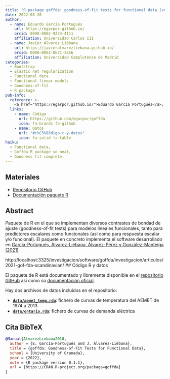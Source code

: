 ```yaml
---
title: "R package goffda: goodness-of-fit tests for functional data (version 0.1.1)"
date: 2022-08-26
author:
  - name: Eduardo García Portugués
    url: https://egarpor.github.io/
    orcid: 0000-0002-9224-4111
    affiliation: Universidad Carlos III
  - name: Javier Álvarez Liébana
    url: https://javieralvarezliebana.github.io/
    orcid: 0000-0003-0671-3856
    affiliation: Universidad Complutense de Madrid
categories: 
  - Bootstrap
  - Elastic net regularization
  - Functional data
  - Functional linear models
  - Goodness-of-fit
  - R package
pub-info:
  reference: >-
    <a href="https://egarpor.github.io/">Eduardo García Portugués</a>, <a href="https://javieralvarezliebana.github.io/">Javier Álvarez Liébana</a>, «goffda: goodness-of-fit tests for functional data», <em>R package</em> (2022), doi: <a href="https://doi.org/10.1111/sjos.12486"><code>10.1111/sjos.12486</code></a>
  links:
    - name: Código
      url: https://github.com/egarpor/goffda
      icon: fa-brands fa-github
    - name: Datos
      url: "#c%C3%B3digo-r-y-datos"
      icon: fa-solid fa-table
haiku:
  - Functional data,
  - Goffda R package so neat,
  - Goodness fit complete.
---
```


## Materiales

- [Repositorio GitHub](	https://github.com/egarpor/goffda)
- [Documentación paquete R](https://cran.r-project.org/web/packages/goffda/index.html)


## Abstract

Paquete de R en el que se implementan diversos contrastes de bondad de ajuste (goodness-of-fit tests) para modelos lineales funcionales, tanto para predictores escalares como funcionales (así como para respuesta escalar y/o funcional). El paquete en concreto implementa el software desarrollado en [García-Portugués, Álvarez-Liébana, Álvarez-Pérez y González-Manteiga (2021)](https://onlinelibrary.wiley.com/doi/abs/10.1111/sjos.12486)

http://localhost:3325/investigacion/software/goffda/investigacion/articulos/2021-gof-fda-scandinavian/
## Código R y datos

El paquete de R está documentado y libremente disponible en el [repositorio GitHub](https://github.com/egarpor/goffda) así como su [documentación oficial](https://cran.r-project.org/web/packages/goffda/index.html).

Hay dos archivos de datos incluidos en el repositorio:

- [**`data/aemet_temp.rda`**](https://github.com/dadosdelaplace/goffda/blob/master/data/aemet_temp.rda): fichero de curvas de temperatura del AEMET de 1974 a 2013.
- [**`data/ontario.rda`**](https://github.com/dadosdelaplace/goffda/blob/master/data/ontario.rda): fichero de curvas de demanda eléctrica

## Cita BibTeX

```bibtex
@Manual{AlvarezLiebana2018,
  author = {E. García-Portugués and J. Álvarez-Liébana},
  title = {goffda: Goodness-of-Fit Tests for Functional Data},
  school = {University of Granada},
  year = {2022},
  note = {R package version 0.1.1},
  url = {https://CRAN.R-project.org/package=goffda}
}
```
